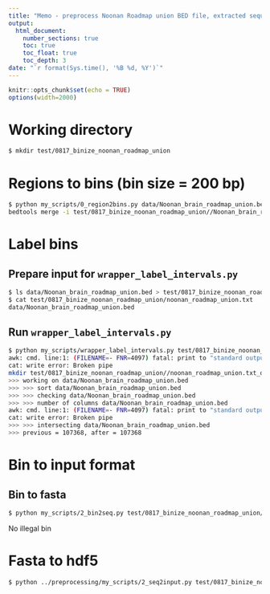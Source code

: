 ```yaml
---
title: "Memo - preprocess Noonan Roadmap union BED file, extracted sequences"
output:
  html_document:
    number_sections: true
    toc: true
    toc_float: true
    toc_depth: 3
date: "`r format(Sys.time(), '%B %d, %Y')`"
---
```

  
```r
knitr::opts_chunk$set(echo = TRUE)
options(width=2000)
```
  
# Working directory

```bash
$ mkdir test/0817_binize_noonan_roadmap_union
```

# Regions to bins (bin size = 200 bp)

```bash
$ python my_scripts/0_region2bins.py data/Noonan_brain_roadmap_union.bed.sorted.intersect test/0817_binize_noonan_roadmap_union/
bedtools merge -i test/0817_binize_noonan_roadmap_union//Noonan_brain_roadmap_union.bed.sorted_bin200.bed.sorted -d -1 -c 4,5 -o collapse,collapse > test/0817_binize_noonan_roadmap_union//Noonan_brain_roadmap_union.bed.sorted_bin200.bed.sorted.merged
```

# Label bins

## Prepare input for `wrapper_label_intervals.py`

```bash
$ ls data/Noonan_brain_roadmap_union.bed > test/0817_binize_noonan_roadmap_union/noonan_roadmap_union.txt
$ cat test/0817_binize_noonan_roadmap_union/noonan_roadmap_union.txt
data/Noonan_brain_roadmap_union.bed
```

## Run `wrapper_label_intervals.py`

```bash
$ python my_scripts/wrapper_label_intervals.py test/0817_binize_noonan_roadmap_union/Noonan_brain_roadmap_union.bed.sorted_bin200.bed.sorted.merged.final test/0817_binize_noonan_roadmap_union/noonan_roadmap_union.txt test/0817_binize_noonan_roadmap_union/
awk: cmd. line:1: (FILENAME=- FNR=4097) fatal: print to "standard output" failed (Broken pipe)
cat: write error: Broken pipe
mkdir test/0817_binize_noonan_roadmap_union//noonan_roadmap_union.txt_out
>>> working on data/Noonan_brain_roadmap_union.bed
>>> >>> sort data/Noonan_brain_roadmap_union.bed
>>> >>> checking data/Noonan_brain_roadmap_union.bed
>>> >>> number of columns data/Noonan_brain_roadmap_union.bed
awk: cmd. line:1: (FILENAME=- FNR=4097) fatal: print to "standard output" failed (Broken pipe)
cat: write error: Broken pipe
>>> >>> intersecting data/Noonan_brain_roadmap_union.bed
>>> previous = 107368, after = 107368
```

# Bin to input format

## Bin to fasta

```bash
$ python my_scripts/2_bin2seq.py test/0817_binize_noonan_roadmap_union/Noonan_brain_roadmap_union.bed.sorted_bin200.bed.sorted.merged.final
```

No illegal bin

# Fasta to hdf5

```bash
$ python ../preprocessing/my_scripts/2_seq2input.py test/0817_binize_noonan_roadmap_union/Noonan_brain_roadmap_union.bed.sorted_bin200.bed.sorted.merged.final.expended.fa test/0817_binize_noonan_roadmap_union/noonan_roadmap_union.txt_out/
```